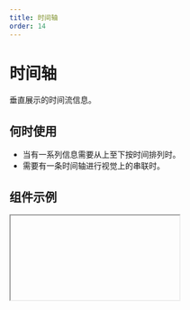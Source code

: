 ```yaml
---
title: 时间轴
order: 14
---
```


# 时间轴

垂直展示的时间流信息。

## 何时使用

- 当有一系列信息需要从上至下按时间排列时。
- 需要有一条时间轴进行视觉上的串联时。

## 组件示例


<Iframe url="https://www.aliwork.com/developer/timeLine-v2?isRenderNav=false" />

## 组件属性


<AttrTable
  dataSource={[
    {
      attr: '时间轴数据',
      code: 'dataSource',
      type: 'Array',
      demo: "[{ title: 'Cloudy', time: '2016-06-10 10:30:00' }]",
      dafault: '',
      desc: '',
    },
    {
      attr: '折叠数据',
      code: 'fold',
      type: 'Array',
      demo: '[{ foldArea: [1, 2], foldShow: false }] ',
      dafault: '',
      desc: '',
    },
    {
      attr: '标题',
      code: 'title',
      type: 'String',
      demo: "'时间 1'",
      dafault: '',
      desc: '',
    },
    {
      attr: '时间',
      code: 'time',
      type: 'String',
      demo: "'2019-01-05' ，'2019-02-05'，'2019-02-05'",
      dafault: '',
      desc: '',
    },
    {
      attr: '状态',
      code: 'state',
      type: 'String',
      demo: "'process'",
      dafault: '',
      desc: "可选值：'process', 'success', 'error'",
    },
    {
      attr: '图标',
      code: 'icon',
      type: 'String',
      demo: "'smile' ",
      dafault: '',
      desc: '',
    },
  ]}
/>
